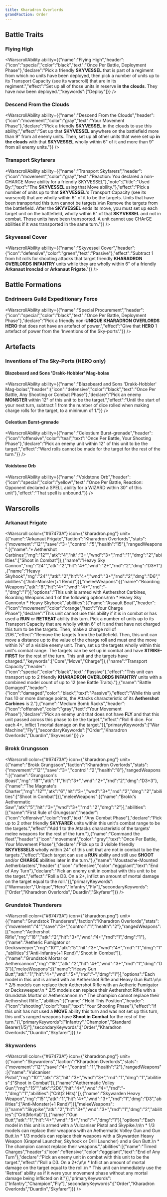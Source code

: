 ```yaml
---
title: Kharadron Overlords
grandFaction: Order
---
```



## Battle Traits

### Flying High

<WarscrollAbility ability={{"name":"Flying High","header":{"icon":"special","color":"black","text":"Once Per Battle, Deployment Phase"},"declare":"Pick a friendly **SKYVESSEL** that is part of a regiment from which no units have been deployed, then pick a number of units up to its Transport Capacity (see its warscroll) that are in its regiment.","effect":"Set up all of those units in reserve **in the clouds**. They have now been deployed.","keywords":["Deploy"]}} />

### Descend From the Clouds

<WarscrollAbility ability={{"name":"Descend From the Clouds","header":{"icon":"movement","color":"gray","text":"Your Movement Phase"},"declare":"Pick a friendly **SKYVESSEL** in the clouds to use this ability.","effect":"Set up that **SKYVESSEL** anywhere on the battlefield more than 9\" from all enemy units. Then, set up all other units that were set up **in the clouds** with that **SKYVESSEL** wholly within 6\" of it and more than 9\" from all enemy units."}} />

### Transport Skyfarers

<WarscrollAbility ability={{"name":"Transport Skyfarers","header":{"icon":"movement","color":"gray","text":"Reaction: You declared a non-CHARGE Move ability for a friendly SKYVESSEL"},"note":{"title":"Used By:","text":"The **SKYVESSEL** using that Move ability."},"effect":"Pick a number of units up to that **SKYVESSEL**'s Transport Capacity (see its warscroll) that are wholly within 6\" of it to be the targets. Units that have been transported this turn cannot be targets.\n\n Remove the targets from the battlefield. After the **SKYVESSEL** ends its move, you must set up each target unit on the battlefield, wholly within 6\" of that **SKYVESSEL** and not in combat. Those units have been transported. A unit cannot use CHArGE abilities if it was transported in the same turn."}} />

### Skyvessel Cover

<WarscrollAbility ability={{"name":"Skyvessel Cover","header":{"icon":"defensive","color":"green","text":"Passive"},"effect":"Subtract 1 from hit rolls for shooting attacks that target friendly **KHARADRON OVERLORDS INFANTRY** units while they are wholly within 6\" of a friendly **Arkanaut Ironclad** or **Arkanaut Frigate**."}} />



## Battle Formations

### Endrineers Guild Expeditionary Force

<WarscrollAbility ability={{"name":"Special Procurement","header":{"icon":"special","color":"black","text":"Once Per Battle, Deployment Phase"},"declare":"Pick a friendly non-**UNIQUE KHARADRON OVERLORDS HERO** that does not have an artefact of power.","effect":"Give that **HERO** 1 artefact of power from the 'Inventions of the Sky-ports'."}} />



## Artefacts

### Inventions of The Sky-Ports (HERO only)

#### Blazebeard and Sons 'Drakk-Hobbler' Mag-bolas

<WarscrollAbility ability={{"name":"Blazebeard and Sons 'Drakk-Hobbler' Mag-bolas","header":{"icon":"defensive","color":"black","text":"Once Per Battle, Any Shooting or Combat Phase"},"declare":"Pick an enemy **MONSTER** within 12\" of this unit to be the target.","effect":"Until the start of your next turn, subtract 1 from the number of dice rolled when making charge rolls for the target, to a minimum of 1."}} />

#### Celestium Burst-grenade

<WarscrollAbility ability={{"name":"Celestium Burst-grenade","header":{"icon":"offensive","color":"teal","text":"Once Per Battle, Your Shooting Phase"},"declare":"Pick an enemy unit within 12\" of this unit to be the target.","effect":"Ward rolls cannot be made for the target for the rest of the turn."}} />

#### Voidstone Orb

<WarscrollAbility ability={{"name":"Voidstone Orb","header":{"icon":"special","color":"yellow","text":"Once Per Battle, Reaction: Opponent declared a SPELL ability for a WIZARD within 30\" of this unit"},"effect":"That spell is unbound."}} />





## Warscrolls

### Arkanaut Frigate

<Warscroll color={"#67473A"} icon={"kharadron.png"} unit={{"name":"Arkanaut Frigate","faction":"Kharadron Overlords","stats":{"movement":"12\"","save":"3+","control":"5","health":"15"},"rangedWeapons":[{"name":"💀 Aethershot Carbines","rng":"12\"","atk":"4","hit":"3+","wnd":"3+","rnd":"1","dmg":"2","abilities":["Shoot in Combat"]},{"name":"Heavy Sky Cannon","rng":"24\"","atk":"2","hit":"4+","wnd":"2+","rnd":"2","dmg":"D3+1"},{"name":"Heavy Skyhook","rng":"24\"","atk":"2","hit":"4+","wnd":"3+","rnd":"2","dmg":"D6","abilities":["Anti-Monster(+1 Rend)"]}],"meleeWeapons":[{"name":"Boarding Weapons","atk":"8","hit":"4+","wnd":"4+","rnd":"-","dmg":"1"}],"options":"This unit is armed with Aethershot Carbines, Boarding Weapons and 1 of the following options:\n\n * Heavy Sky Cannon\n * Heavy Skyhook","abilities":[{"name":"Assault Boat","header":{"icon":"movement","color":"orange","text":"Your Charge Phase"},"declare":"This unit cannot use this ability if it is in combat or has used a **RUN** or **RETREAT** ability this turn. Pick a number of units up to its Transport Capacity that are wholly within 6\" of it and that have not charged this turn to be the targets. Then, make a charge roll of 2D6.","effect":"Remove the targets from the battlefield. Then, this unit can move a distance up to the value of the charge roll and must end the move within ½\" of a visible enemy unit. Then, set up the targets wholly within this unit's combat range. The targets can be set up in combat and have **STRIKE-FIRST** for the rest of the turn. This unit and the targets have charged.","keywords":["Core","Move","Charge"]},{"name":"Transport Capacity","header":{"icon":"special","color":"black","text":"Passive"},"effect":"This unit can transport up to 2 friendly **KHARADRON OVERLORDS INFANTRY** units with a combined model count of up to 12 (see Battle Traits)."},{"name":"Battle Damaged","header":{"icon":"damaged","color":"black","text":"Passive"},"effect":"While this unit has 10 or more damage points, the Attacks characteristic of its **Aethershot Carbines** is 2."},{"name":"Medium Bomb Racks","header":{"icon":"offensive","color":"gray","text":"Your Movement Phase"},"declare":"Pick an enemy unit that does not have **FLY** and that this unit passed across this phase to be the target.","effect":"Roll 6 dice. For each 4+, inflict 1 mortal damage on the target."}],"primaryKeywords":["War Machine","Fly"],"secondaryKeywords":["Order","Kharadron Overlords","Duardin","Skyvessel"]}} />

### Brokk Grungsson

<Warscroll color={"#67473A"} icon={"kharadron.png"} unit={{"name":"Brokk Grungsson","faction":"Kharadron Overlords","stats":{"movement":"12\"","save":"3+","control":"2","health":"8"},"rangedWeapons":[{"name":"Grungsson's Boast","rng":"18\"","atk":"1","hit":"3+","wnd":"2+","rnd":"2","dmg":"D3+3"},{"name":"The Magnate's Charter","rng":"12\"","atk":"6","hit":"3+","wnd":"3+","rnd":"2","dmg":"2","abilities":["Shoot in Combat"]}],"meleeWeapons":[{"name":"Brokk's Aethermatic Saw","atk":"5","hit":"3+","wnd":"3+","rnd":"2","dmg":"2"}],"abilities":[{"name":"First Rule of Grungsson","header":{"icon":"offensive","color":"red","text":"Any Combat Phase"},"declare":"Pick up to 2 other friendly **SKYFARER** units within this unit's combat range to be the targets.","effect":"Add 1 to the Attacks characteristic of the targets' melee weapons for the rest of the turn."},{"name":"Command the fleet","header":{"icon":"movement","color":"gray","text":"Once Per Battle, Your Movement Phase"},"declare":"Pick up to 3 visible friendly **SKYVESSELS** wholly within 24\" of this unit that are not in combat to be the targets.","effect":"Each target can use a **RUN** ability and still use **SHOOT** and/or **CHARGE** abilities later in the turn."},{"name":"Moustache-Mounted Aetherblasters","header":{"icon":"offensive","color":"eggplant","text":"End of Any Turn"},"declare":"Pick an enemy unit in combat with this unit to be the target.","effect":"Roll a D3. On a 2+, inflict an amount of mortal damage on the target equal to the roll."}],"primaryKeywords":["Warmaster","Unique","Hero","Infantry","Fly"],"secondaryKeywords":["Order","Kharadron Overlords","Duardin","Skyfarer"]}} />

### Grundstok Thunderers

<Warscroll color={"#67473A"} icon={"kharadron.png"} unit={{"name":"Grundstok Thunderers","faction":"Kharadron Overlords","stats":{"movement":"4\"","save":"3+","control":"1","health":"2"},"rangedWeapons":[{"name":"Aethershot Rifle","rng":"18\"","atk":"2","hit":"3+","wnd":"4+","rnd":"1","dmg":"1"},{"name":"Aetheric Fumigator or Decksweeper","rng":"10\"","atk":"5","hit":"3+","wnd":"4+","rnd":"1","dmg":"1","abilities":["Anti-Infantry(+1 Rend)","Shoot in Combat"]},{"name":"Grundstok Mortar or Aethercannon","rng":"18\"","atk":"2","hit":"4+","wnd":"3+","rnd":"1","dmg":"D3"}],"meleeWeapons":[{"name":"Heavy Gun Butt","atk":"1","hit":"4+","wnd":"5+","rnd":"-","dmg":"1"}],"options":"Each model in this unit is armed with an Aethershot Rifle and Heavy Gun Butt.\n\n * 2/5 models can replace their Aethershot Rifle with an Aetheric Fumigator or Decksweeper.\n * 2/5 models can replace their Aethershot Rifle with a Grundstok Mortar or Aethercannon.\n * The champion cannot replace their Aethershot Rifle.","abilities":[{"name":"Hold This Position","header":{"icon":"shooting","color":"teal","text":"Your Shooting Phase"},"effect":"If this unit has not used a **MOVE** ability this turn and was not set up this turn, this unit's ranged weapons have **Shoot in Combat** for the rest of the turn."}],"primaryKeywords":["Infantry","Champion","Standard Bearer(1/5)"],"secondaryKeywords":["Order","Kharadron Overlords","Duardin","Skyfarer"]}} />

### Skywardens

<Warscroll color={"#67473A"} icon={"kharadron.png"} unit={{"name":"Skywardens","faction":"Kharadron Overlords","stats":{"movement":"12\"","save":"4+","control":"1","health":"2"},"rangedWeapons":[{"name":"Vulcaniser Pistol","rng":"10\"","atk":"3","hit":"3+","wnd":"3+","rnd":"1","dmg":"1","abilities":["Shoot in Combat"]},{"name":"Aethermatic Volley Gun","rng":"15\"","atk":"2D6","hit":"4+","wnd":"4+","rnd":"-","dmg":"1","abilities":["Crit(2 Hits)"]},{"name":"Skywarden Heavy Weapon","rng":"15\"","atk":"1","hit":"4+","wnd":"3+","rnd":"1","dmg":"D3","abilities":["Anti-Monster(+1 Rend)"]}],"meleeWeapons":[{"name":"Skypike","atk":"2","hit":"3+","wnd":"3+","rnd":"1","dmg":"2","abilities":["Crit(Mortal)"]},{"name":"Gun Butt","atk":"1","hit":"4+","wnd":"5+","rnd":"-","dmg":"1"}],"options":"Each model in this unit is armed with a Vulcaniser Pistol and Skypike.\n\n * 1/3 models can replace their weapons with an Aethermatic Volley Gun and Gun Butt.\n * 1/3 models can replace their weapons with a Skywarden Heavy Weapon (Grapnel Launcher, Skyhook or Drill Launcher) and a Gun Butt.\n * The champion cannot replace their weapons.","abilities":[{"name":"Timed Charges","header":{"icon":"offensive","color":"eggplant","text":"End of Any Turn"},"declare":"Pick an enemy unit in combat with this unit to be the target.","effect":"Roll a D3. On a 2+:\n\n * Inflict an amount of mortal damage on the target equal to the roll.\n * This unit can immediately use the 'Retreat' ability as if it were your movement phase without any mortal damage being inflicted on it."}],"primaryKeywords":["Infantry","Champion","Fly"],"secondaryKeywords":["Order","Kharadron Overlords","Duardin","Skyfarer"]}} />

